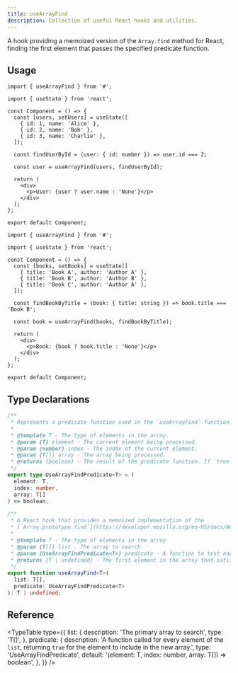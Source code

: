```yaml
---
title: useArrayFind
description: Collection of useful React hooks and utilities.
---
```


A hook providing a memoized version of the `Array.find` method for React, finding the first element that passes the specified predicate function.

## Usage

```tsx
import { useArrayFind } from '#';

import { useState } from 'react';

const Component = () => {
  const [users, setUsers] = useState([
    { id: 1, name: 'Alice' },
    { id: 2, name: 'Bob' },
    { id: 3, name: 'Charlie' },
  ]);

  const findUserById = (user: { id: number }) => user.id === 2;

  const user = useArrayFind(users, findUserById);

  return (
    <div>
      <p>User: {user ? user.name : 'None'}</p>
    </div>
  );
};

export default Component;
```

```tsx
import { useArrayFind } from '#';

import { useState } from 'react';

const Component = () => {
  const [books, setBooks] = useState([
    { title: 'Book A', author: 'Author A' },
    { title: 'Book B', author: 'Author B' },
    { title: 'Book C', author: 'Author A' },
  ]);

  const findBookByTitle = (book: { title: string }) => book.title === 'Book B';

  const book = useArrayFind(books, findBookByTitle);

  return (
    <div>
      <p>Book: {book ? book.title : 'None'}</p>
    </div>
  );
};

export default Component;
```

## Type Declarations

```typescript
/**
 * Represents a predicate function used in the `useArrayFind` function.
 *
 * @template T - The type of elements in the array.
 * @param {T} element - The current element being processed.
 * @param {number} index - The index of the current element.
 * @param {T[]} array - The array being processed.
 * @returns {boolean} - The result of the predicate function. If `true`, the element is considered a match.
 */
export type UseArrayFindPredicate<T> = (
  element: T,
  index: number,
  array: T[]
) => boolean;

/**
 * A React hook that provides a memoized implementation of the
 * [`Array.prototype.find`](https://developer.mozilla.org/en-US/docs/Web/JavaScript/Reference/Global_Objects/Array/find) method.
 *
 * @template T - The type of elements in the array
 * @param {T[]} list - The array to search.
 * @param {UseArrayFindPredicate<T>} predicate - A function to test each element in the array.
 * @returns {T | undefined} - The first element in the array that satisfies the provided testing function. Otherwise, `undefined` is returned.
 */
export function useArrayFind<T>(
  list: T[],
  predicate: UseArrayFindPredicate<T>
): T | undefined;
```

## Reference

<TypeTable
  type={{
    list: {
      description: 'The primary array to search',
      type: 'T[]',
    },
    predicate: {
      description:
        'A function called for every element of the `list`, returning `true` for the element to include in the new array.',
      type: 'UseArrayFindPredicate<T>',
      default: '(element: T, index: number, array: T[]) => boolean',
    },
  }}
/>

